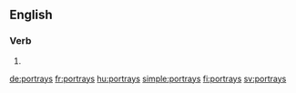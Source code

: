 ==English==

===Verb===
{{head|en|verb form}}

# {{en-third-person singular of|portray}}

[[de:portrays]]
[[fr:portrays]]
[[hu:portrays]]
[[simple:portrays]]
[[fi:portrays]]
[[sv:portrays]]